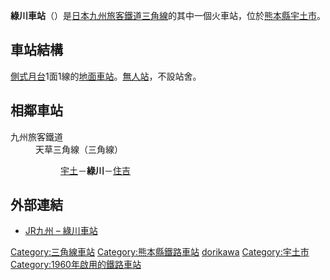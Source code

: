 {{noteTA
|1=zh-hans:绿川站; zh-hk:綠川站; zh-tw:綠川車站;}}
{{unreferenced|time=2011-10-25T17:12:51+00:00}}
{{日本車站資訊
|公司色= red
|文字色 = 
|站名= 綠川站
|圖片= Midorikawa Station.JPG
|pxl = 
|圖片說明 = 月臺
|日文原名= 緑川
|平假名= みどりかわ
|羅馬拼音= Midorikawa
|電報略號= ミカ
|所屬公司= [[File:JR_logo_(kyushu).svg|23px]][[九州旅客鐵道|九州旅客鐵道]]（JR九州）
|所在地 = [[熊本縣|熊本縣]][[宇土市|宇土市]]野鶴町266
|啟用年月日= 1960年（[[昭和|昭和]]35年）4月1日
|車站構造 = [[地面車站|地面車站]]
|月台配置 = 1面1線
|廢站年月日=
|上下車人次 = 
|乘客人數 = 
|統計年度= 
|所屬路線 = [[三角線|三角線]]（天草三角線）
|前一站 = [[宇土站|宇土]]
|前一站距離 = 4.0
|後一站距離 = 3.2
|後一站 = [[住吉站_(熊本縣)|住吉]]
|距離 = 4.0
|起點站 = [[宇土站|宇土]]
|備註= [[無人站|無人站]]
|全寬備註 = 
}}
'''綠川車站'''（{{jpn|j=緑川駅|hg=みどりかわえき|rm=Midorikawa eki|f=y}}）是[[日本|日本]][[九州旅客鐵道|九州旅客鐵道]][[三角線_(JR九州)|三角線]]的其中一個火車站，位於[[熊本縣|熊本縣]][[宇土市|宇土市]]。
== 車站結構 ==
[[側式月台|側式月台]]1面1線的[[地面車站|地面車站]]。[[無人站|無人站]]，不設站舍。
== 相鄰車站 ==
<!-- 優等列車の通過は記載しない -->
; 九州旅客鐵道
: 天草三角線（三角線）
:: [[宇土站|宇土]]－'''綠川'''－[[住吉站_(熊本縣)|住吉]]

==外部連結==
* [https://www.jrkyushu.co.jp/railway/station/1191884_1601.html JR九州 – 綠川車站]{{ja}}

{{三角線}}

{{coord|32.694064|130.631331|format=dms|display=title|type:railwaystation_region:JP_scale:10000}}

{{DEFAULTSORT:Midorikawa}}
[[Category:三角線車站|Category:三角線車站]]
[[Category:熊本縣鐵路車站|Category:熊本縣鐵路車站]]
[[Category:日本鐵路車站_Mi|dorikawa]]
[[Category:宇土市|Category:宇土市]]
[[Category:1960年啟用的鐵路車站|Category:1960年啟用的鐵路車站]]